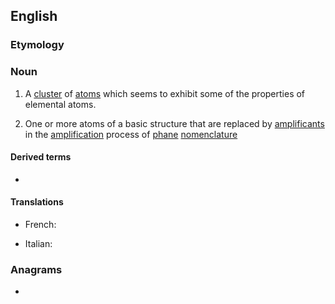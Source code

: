 ==English==

===Etymology===
{{prefix|super|atom|lang=en}}

===Noun===
{{en-noun}}
{{wikipedia}}

# {{label|en|physics|chemistry}} A [[cluster]] of [[atom]]s which seems to exhibit some of the properties of elemental atoms.
# {{label|en|organic chemistry}} One or more atoms of a basic structure that are replaced by [[amplificant]]s in the [[amplification]] process of [[phane]] [[nomenclature]]

====Derived terms====
* {{l|en|superatomic}}

====Translations====
{{trans-top|a cluster of atoms which seems to exhibit some of the properties of elemental atoms}}
* French: {{t|fr|superatome|m}}
{{trans-mid}}
* Italian: {{t|it|superatomo|m}}
{{trans-bottom}}

===Anagrams===
* {{l|en|mousetrap}}